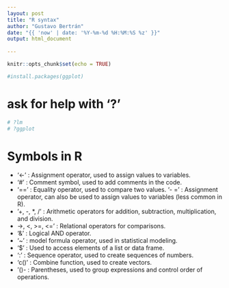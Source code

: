 ```yaml
---
layout: post
title: "R syntax"
author: "Gustavo Bertrán"
date: "{{ 'now' | date: '%Y-%m-%d %H:%M:%S %z' }}"
output: html_document
 
---
```


```r
knitr::opts_chunk$set(echo = TRUE)
```

```r
#install.packages(ggplot)
```
# ask for help with '?'
```r
# ?lm
# ?ggplot

```

# Symbols in R
-  '<-' : Assignment operator, used to assign values to variables.
-  '#' : Comment symbol, used to add comments in the code.
-  '==' : Equality operator, used to compare two values.
'-  =' : Assignment operator, can also be used to assign values to variables (less common in R).
-  '+, -, *, /' : Arithmetic operators for addition, subtraction, multiplication, and division.
-  ->, <, >=, <=' : Relational operators for comparisons.
-  '&' : Logical AND operator.
-  '~' : model formula operator, used in statistical modeling.
-  '$' : Used to access elements of a list or data frame.
-  ':' : Sequence operator, used to create sequences of numbers.
-  'c()' : Combine function, used to create vectors.
-  '()- : Parentheses, used to group expressions and control order of operations.


